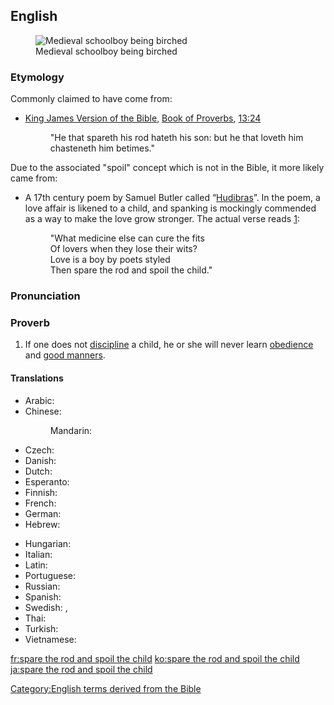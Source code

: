 ==English==
[[Image:Koerperstrafe- MA Birkenrute.png|thumb|Medieval schoolboy being birched]]

===Etymology===
Commonly claimed to have come from:
* [[w:King James Version of the Bible|King James Version of the Bible]], [[w:Book of Proverbs|Book of Proverbs]], [[s:Bible (King James)/Proverbs#Chapter 13|13:24]]
*: "He that spareth his rod hateth his son: but he that loveth him chasteneth him betimes."

Due to the associated "spoil" concept which is not in the Bible, it more likely came from:

* A 17th century poem by Samuel Butler called “[[w:Hudibras|Hudibras]]”. In the poem, a love affair is likened to a child, and spanking is mockingly commended as a way to make the love grow stronger. The actual verse reads [http://gracethrufaith.com/selah/spare-the-rod-and-spoil-the-child/]:
*: "What medicine else can cure the fits<br />
*: Of lovers when they lose their wits?<br />
*: Love is a boy by poets styled<br />
*: Then spare the rod and spoil the child."

===Pronunciation===
{{IPA|/ˈspɛə(ɹ) ðə ɹɒd ənd spɔɪl ðə t͡ʃaɪ.ld/|lang=en}}

===Proverb===
{{head|en|proverb|head=[[spare]] [[the]] [[rod]] [[and]] [[spoil]] [[the]] [[child]]}}

# If one does not [[discipline]] a child, he or she will never learn [[obedience]] and [[good manners]].

====Translations====
{{trans-top|if one does not discipline a child he or she will never learn obedience}}
* Arabic: {{t-needed|ar}}
* Chinese:
*: Mandarin: {{t|cmn|不打不成器|tr=bù dǎ bù chéng qì|sc=Hani}}
* Czech: {{t-needed|cs}}
* Danish: {{t|da|den man elsker, tugter man}}
* Dutch: {{t|nl|zachte heelmeesters, stinkende wonden}}
* Esperanto: {{t|eo|amo kaj puno loĝas komune}}
* Finnish: {{t|fi|joka vitsaa säästää, se lastaan vihaa}}
* French: {{t+|fr|qui aime bien, châtie bien}}
* German: {{t|de|wer mit der Rute spart, verzieht das Kind}}
* Hebrew: {{t|he|עברית: חוסך שבטו שונא בנו}}
{{trans-mid}}
* Hungarian: {{t-needed|hu}}
* Italian: {{t-needed|it}}
* Latin: {{t|la|qui bene amat, bene castigat}}
* Portuguese: {{t|pt|quem ama, castiga}}
* Russian: {{t|ru|пожале́ешь ро́згу — испо́ртишь ребёнка}}
* Spanish: {{t|es|escatima el palo y malcría al hijo}}
* Swedish: {{t|sv|den man älskar, agar man}}, {{t|sv|aga din son medan han är liten, annars agar han dig när han blir stor}}
* Thai: {{t-check|th|พ่อแม่รังแกฉัน|sc=Thai}}
* Turkish: {{t|tr|insan sevdiğine takılırmış}}
* Vietnamese: {{t-needed|vi}}
{{trans-bottom}}
[[Category:English terms derived from the Bible]]

[[fr:spare the rod and spoil the child]]
[[ko:spare the rod and spoil the child]]
[[ja:spare the rod and spoil the child]]